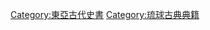 {{Catnav|頁面分類|各種主題的頁面分類|按國家分類|各國歷史|日本歷史|琉球國歷史}}
{{Catnav|頁面分類|历史|歷史學|史书}}
{{Catnav|頁面分類|历史|各國歷史|琉球國歷史}}
{{Catnav|頁面分類|历史|各區域的歷史|亚洲历史|琉球國歷史}}

[[Category:東亞古代史書|Category:東亞古代史書]]
[[Category:琉球古典典籍|Category:琉球古典典籍]]